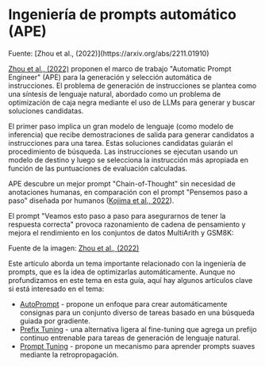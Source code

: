 # Ingeniería de prompts automático (APE)


<Screenshot src={APE} alt="APE" />
Fuente: [Zhou et al., (2022)](https://arxiv.org/abs/2211.01910)

[Zhou et al., (2022)](https://arxiv.org/abs/2211.01910) proponen el marco de trabajo "Automatic Prompt Engineer" (APE) para la generación y selección automática de instrucciones. El problema de generación de instrucciones se plantea como una síntesis de lenguaje natural, abordado como un problema de optimización de caja negra mediante el uso de LLMs para generar y buscar soluciones candidatas.

El primer paso implica un gran modelo de lenguaje (como modelo de inferencia) que recibe demostraciones de salida para generar candidatos a instrucciones para una tarea. Estas soluciones candidatas guiarán el procedimiento de búsqueda. Las instrucciones se ejecutan usando un modelo de destino y luego se selecciona la instrucción más apropiada en función de las puntuaciones de evaluación calculadas.

APE descubre un mejor prompt "Chain-of-Thought" sin necesidad de anotaciones humanas, en comparación con el prompt "Pensemos paso a paso" diseñada por humanos ([Kojima et al., 2022](https://arxiv.org/abs/2205.11916)).

El prompt "Veamos esto paso a paso para asegurarnos de tener la respuesta correcta" provoca razonamiento de cadena de pensamiento y mejora el rendimiento en los conjuntos de datos MultiArith y GSM8K:

<Screenshot src={APECOT} alt="APECOT" />

Fuente de la imagen: [Zhou et al., (2022)](https://arxiv.org/abs/2211.01910)

Este artículo aborda un tema importante relacionado con la ingeniería de prompts, que es la idea de optimizarlas automáticamente. Aunque no profundizamos en este tema en esta guía, aquí hay algunos artículos clave si está interesado en el tema:

- [AutoPrompt](https://arxiv.org/abs/2010.15980) - propone un enfoque para crear automáticamente consignas para un conjunto diverso de tareas basado en una búsqueda guiada por gradiente.
- [Prefix Tuning](https://arxiv.org/abs/2101.00190) - una alternativa ligera al fine-tuning que agrega un prefijo continuo entrenable para tareas de generación de lenguaje natural.
- [Prompt Tuning](https://arxiv.org/abs/2104.08691) - propone un mecanismo para aprender prompts suaves mediante la retropropagación.
